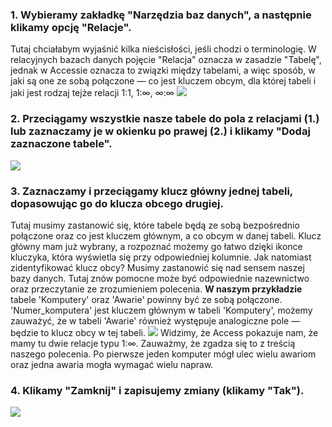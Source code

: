 ### 1. Wybieramy zakładkę "Narzędzia baz danych", a następnie klikamy opcję "Relacje".
Tutaj chciałabym wyjaśnić kilka nieścisłości, jeśli chodzi o terminologię. W relacyjnych bazach danych pojęcie "Relacja" oznacza w zasadzie "Tabelę", jednak w Accessie oznacza to związki między tabelami, a więc sposób, w jaki są one ze sobą połączone — co jest kluczem obcym, dla której tabeli i jaki jest rodzaj tejże relacji 1:1, 1:∞, ∞:∞
![](https://i.imgur.com/vXGH86n.png)

### 2. Przeciągamy wszystkie nasze tabele do pola z relacjami (1.) lub zaznaczamy je w okienku po prawej (2.) i klikamy "Dodaj zaznaczone tabele".
![](https://i.imgur.com/wAPv8V0.png)

### 3. Zaznaczamy i przeciągamy klucz główny jednej tabeli, dopasowując go do klucza obcego drugiej.
Tutaj musimy zastanowić się, które tabele będą ze sobą bezpośrednio połączone oraz co jest kluczem głównym,
a co obcym w danej tabeli. Klucz główny mam już wybrany, a rozpoznać możemy go łatwo dzięki ikonce kluczyka,
która wyświetla się przy odpowiedniej kolumnie. Jak natomiast zidentyfikować klucz obcy? Musimy zastanowić się
nad sensem naszej bazy danych. Tutaj znów pomocne może być odpowiednie nazewnictwo oraz przeczytanie ze zrozumieniem polecenia.
**W naszym przykładzie** tabele 'Komputery' oraz 'Awarie' powinny być ze sobą połączone. 'Numer_komputera' jest kluczem głównym
w tabeli 'Komputery', możemy zauważyć, że w tabeli 'Awarie' również występuje analogiczne pole — będzie to klucz obcy w tej tabeli.
![](https://i.imgur.com/TRZDyID.png)
Widzimy, że Access pokazuje nam, że mamy tu dwie relacje typu 1:∞. Zauważmy, że zgadza się to z treścią naszego polecenia.
Po pierwsze jeden komputer mógł ulec wielu awariom oraz jedna awaria mogła wymagać wielu napraw.
### 4. Klikamy "Zamknij" i zapisujemy zmiany (klikamy "Tak").
![](https://i.imgur.com/ReqeQCU.png)